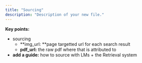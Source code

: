 ```yaml
---
title: "Sourcing"
description: "Description of your new file."
---
```


**Key points:**

- sourcing
  - **img_url: **page targetted url for each search result
  - **pdf_url:** the raw pdf where that is attributed to 
- **add a guide:** how to source with LMs \+ the Retrieval system 